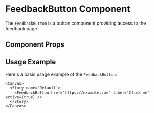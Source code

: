 

<Meta of={FeedbackButton} />

# FeedbackButton Component

The `FeedbackButton` is a button component providing access to the feedback page

## Component Props

<Canvas of={FeedbackButton.Default} />

<Controls />

## Usage Example

Here's a basic usage example of the `FeedbackButton`:

```tsx
<Canvas>
  <Story name='Default'>
    <FeedbackButton href='https://example.com' label='Click me' active={true} />
  </Story>
</Canvas>
```
